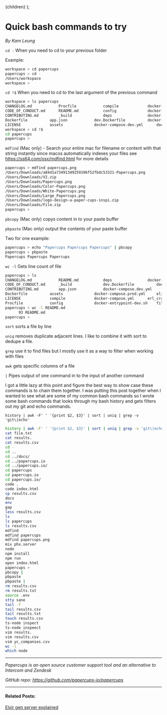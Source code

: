 
  <Layout title="Kam's favorite bash tips">
    {children}
  </Layout>
);

# Quick bash commands to try

_By Kam Leung_

`cd -` When you need to cd to your previous folder

Example:

```bash
workspace > cd papercups
papercups > cd -
/Users/workspace
workspace >
```

`cd !$` When you need to cd to the last argument of the previous command

```bash
workspace > ls papercups
CHANGELOG.md			Procfile			compile				docker-compose.prod.yml		elixir_buildpack.config		index.html			priv
CODE_OF_CONDUCT.md		README.md			config				docker-compose.yml		erl_crash.dump			lib				rel
CONTRIBUTING.md			_build				deps				docker-entrypoint-dev.sh			mix.exs				scripts
Dockerfile			app.json			dev.Dockerfile			docker-entrypoint.sh		mix.lock			test
LICENSE				assets				docker-compose.dev.yml		docs			phoenix_static_buildpack.config
workspace > cd !$
cd papercups
papercups >
```

`mdfind` (Mac only) - Search your entire mac for filename or content with that string instantly since macos automatically indexes your files see https://ss64.com/osx/mdfind.html for more details

```bash
papercups > mdfind papercups.png
/Users/Downloads/a84d1a73491349259196f52fbdc53321-Papercups.png
/Users/Downloads/V2.zip
/Users/Downloads/Papercups.png
/Users/Downloads/Color-Papercups.png
/Users/Downloads/White-Papercups.png
/Users/Downloads/Large_Papercups.png
/Users/Downloads/logo-design-a-paper-cups-inspi.zip
/Users/Downloads/File.zip
papercups >

```

`pbcopy` (Mac only) copys content in to your paste buffer

`pbpaste` (Mac only) output the contents of your paste buffer

Two for one example:
```bash
papercups > echo "Papercups Papercups Papercups" | pbcopy
papercups > pbpaste
Papercups Papercups Papercups
```

`wc -l` Gets line count of file

```bash
papercups > ls
CHANGELOG.md			README.md			deps				docker-entrypoint.sh			mix.lock
CODE_OF_CONDUCT.md		_build				dev.Dockerfile			docs				phoenix_static_buildpack.config
CONTRIBUTING.md			app.json			docker-compose.dev.yml		echo			priv
Dockerfile			assets				docker-compose.prod.yml		elixir_buildpack.config		index.html			rel
LICENSE				compile				docker-compose.yml		erl_crash.dump			lib				scripts
Procfile			config				docker-entrypoint-dev.sh	file.txt			mix.exs				test
papercups > wc -l README.md
      93 README.md
papercups >
```


`sort` sorts a file by line

`uniq` removes duplicate adjacent lines. I like to combine it with sort to dedupe a file.

`grep` use it to find files but I mostly use it as a way to filter when working with files

`awk` gets specific columns of a file

`|` Pipes output of one command in to the input of another command

I got a little lazy at this point and figure the best way to show case these commands is to chain them together. 
I was putting this post together when I wanted to see what are some of my common bash commands so I wrote some bash commands that
looks through my bash history and gets filters out my git and echo commands.

`history | awk -F' ' '{print $2, $3}' | sort | uniq | grep -v 'git\|echo'`

```bash
history | awk -F' ' '{print $2, $3}' | sort | uniq | grep -v 'git\|echo'
cat file.txt
cat results.
cat results.csv
cd -
cd ..
cd ../docs/
cd ../papercups.io
cd ../papercups.io/
cd papercups
cd papercups.io
cd papercups.io/
code .
code index.html
cp results.csv
docs
env
gap
less results.csv
ls
ls papercups
ls results.csv
mdfind
mdfind papercups
mdfind papercups.png
mix phx.server
node
npm install
npm run
open index.html
papercups >
pbcopy |
pbpaste
pbpaste |
rm results.csv
rm results.txt
source .env
stty sane
tail -f
tail results.csv
tail results.txt
touch results.csv
ts-node inspect
ts-node inspeect
vim results.
vim results.csv
vim yc_companies.csv
wc -l
which node
```

---

_Papercups is an open source customer support tool and an alternative to Intercom and Zendesk_

_GitHub repo: https://github.com/papercups-io/papercups_

---


#### Related Posts:

[Elxir gen server explained](/blog/genserver)
